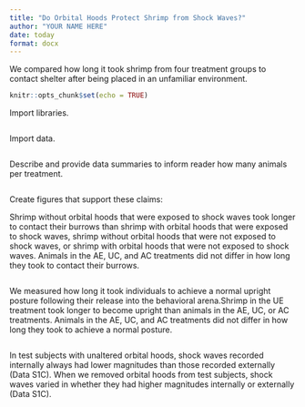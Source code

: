 ```yaml
---
title: "Do Orbital Hoods Protect Shrimp from Shock Waves?"
author: "YOUR NAME HERE"
date: today
format: docx
---
```


We compared how long it took shrimp from four treatment groups to contact shelter after being placed in an unfamiliar environment. 


```r
knitr::opts_chunk$set(echo = TRUE)
```

Import libraries.
```r

```


Import data.
```r

```


Describe and provide data summaries to inform reader how many animals per treatment.

```r

```


Create figures that support these claims:

Shrimp without orbital hoods that were exposed to shock waves took longer to contact their burrows than shrimp with orbital hoods that were exposed to shock waves, shrimp without orbital hoods that were not exposed to shock waves, or shrimp with orbital hoods that were not exposed to shock waves. Animals in the AE, UC, and AC treatments did not
differ in how long they took to contact their burrows.

```r

```


We measured how long it took individuals to achieve a normal upright posture  following their release into the behavioral arena.Shrimp in the UE treatment took longer to become upright than animals in the AE, UC, or AC treatments. Animals in the AE, UC, and AC treatments did not differ in how long they took to achieve a normal posture.

```r

```


In test subjects with unaltered orbital hoods, shock waves recorded internally always had lower magnitudes than those recorded externally (Data S1C). When we removed orbital hoods from test subjects, shock waves varied in whether they had higher magnitudes internally or externally (Data S1C).

```r

```